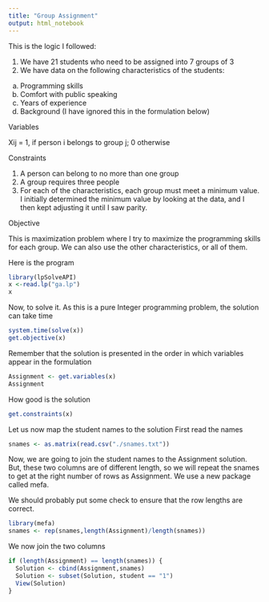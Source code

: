 ```yaml
---
title: "Group Assignment"
output: html_notebook
---
```


This is the logic I followed:

1. We have 21 students who need to be assigned into 7 groups of 3
2. We have data on the following characteristics of the students:
  a) Programming skills
  b) Comfort with public speaking
  c) Years of experience
  d) Background (I have ignored this in the formulation below)

Variables

Xij = 1, if person i belongs to group j; 0 otherwise

Constraints

1. A person can belong to no more than one group
2. A group requires three people
3. For each of the characteristics, each group must meet a minimum value. I initially determined the minimum value by looking at the data, and I then kept adjusting it until I saw parity.

Objective

This is maximization problem where I try to maximize the programming skills for each group. We can also use the other characteristics, or all of them.

Here is the program

```r
library(lpSolveAPI)
x <-read.lp("ga.lp")
x
```

Now, to solve it. As this is a pure Integer programming problem, the solution can take time
```r
system.time(solve(x))
get.objective(x)
```

Remember that the solution is presented in the order in which variables appear in the formulation
```r
Assignment <- get.variables(x)
Assignment
```

How good is the solution
```r
get.constraints(x)
```

Let us now map the student names to the solution
First read the names
```r
snames <- as.matrix(read.csv("./snames.txt"))
```

Now, we are going to join the student names to the Assignment solution. But, these two columns are of different length, so we will repeat the snames to get at the right number of rows as Assignment. We use a new package called mefa.

We should probably put some check to ensure that the row lengths are correct.
```r
library(mefa)
snames <- rep(snames,length(Assignment)/length(snames))
```

We now join the two columns
```r
if (length(Assignment) == length(snames)) {
  Solution <- cbind(Assignment,snames)
  Solution <- subset(Solution, student == "1") 
  View(Solution)
}
```
